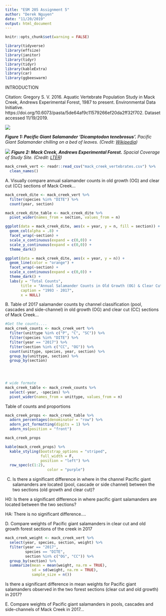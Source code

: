 ```yaml
---
title: "ESM 205 Assignment 5"
author: "Derek Nguyen"
date: "11/20/2019"
output: html_document
---
```


```r
knitr::opts_chunk$set(warning = FALSE)
```


```r
library(tidyverse)
library(effsize)
library(janitor)
library(tidyr)
library(tidyr)
library(kableExtra)
library(car)
library(ggbeeswarm)
```

INTRODUCTION




Citation: Gregory S. V. 2016. Aquatic Vertebrate Population Study in Mack Creek, Andrews Experimental Forest, 1987 to present. Environmental Data Initiative. https://doi.org/10.6073/pasta/5de64af9c11579266ef20da2ff32f702. Dataset accessed 11/19/2019.

![](mander.jpeg)

***Figure 1: Pacific Giant Salamander 'Dicamptodon tenebrosus'.*** *Pacific Giant Salamander chilling on a bed of leaves. (Credit: [Wikipedia](https://en.wikipedia.org/wiki/Pacific_giant_salamander))*

![](mack.png)
***Figure 2: Mack Creek, Andrews Experimental Forest.*** *Spacial Coverage of Study Site. (Credit: [LTER](https://portal.lternet.edu/nis/mapbrowse?scope=knb-lter-and&identifier=4027&revision=13))*


```r
mack_creek_vert <- readr::read_csv("mack_creek_vertebrates.csv") %>% 
  clean_names()
```

A. Visually compare annual salamander counts in old growth (OG) and clear cut (CC) sections of Mack Creek...

```r
mack_creek_dite <- mack_creek_vert %>% 
  filter(species %in% "DITE") %>% 
  count(year, section)

mack_creek_dite_table <- mack_creek_dite %>% 
  pivot_wider(names_from = section, values_from = n)
```

```r
ggplot(data = mack_creek_dite, aes(x = year, y = n, fill = section)) +
  geom_col(alpha = .8) +
  facet_wrap(~section) +
  scale_x_continuous(expand = c(0,0)) +
  scale_y_continuous(expand = c(0,0)) +
  theme_dark()
```

```r
ggplot(data = mack_creek_dite, aes(x = year, y = n)) +
  geom_line(color = "orange") +
  facet_wrap(~section) +
  scale_x_continuous(expand = c(0,0)) +
  theme_dark() +
  labs(y = "Total Counts",
       title = "Annual Salamander Counts in Old Growth (OG) & Clear Cut (CC)",
       caption = "1993 - 2017",
       x = NULL)
```

B. Table of 2017 salamander counts by channel classification (pool, cascades and side-channel) in old growth (OG) and clear cut (CC) sections of Mack Creek...

```r
#Get the counts....
mack_creek_counts <- mack_creek_vert %>% 
  filter(unittype %in% c("P", "C", "SC")) %>% 
  filter(species %in% "DITE") %>% 
  filter(year == "2017") %>% 
  filter(section %in% c("CC", "OG")) %>% 
  count(unittype, species, year, section) %>% 
  group_by(unittype, section) %>%
  group_by(section)

  
  

# wide formate
mack_creek_table <- mack_creek_counts %>% 
  select(-year, -species) %>% 
  pivot_wider(names_from = unittype, values_from = n)
```
 

Table of counts and proportions
```r
mack_creek_props <- mack_creek_table %>% 
  adorn_percentages(denominator = "row") %>% 
  adorn_pct_formatting(digits = 1) %>% 
  adorn_ns(position = "front")

mack_creek_props

kable(mack_creek_props) %>% 
  kable_styling(bootstrap_options = "striped", 
                full_width = F,
                position = "left") %>% 
  row_spec(c(1:2),
                   color = "purple")
```


C.  Is there a significant difference in where in the channel Pacific giant salamanders are located (pool, cascade or side channel) between the two sections (old growth and clear cut)? 

H0: Is there a significant difference in where pacific giant salamanders are located between the two sections? 

HA: There is no significant difference....



D. Compare weights of Pacific giant salamanders in clear cut and old growth forest sections of the creek in 2017

```r
mack_creek_weight <- mack_creek_vert %>% 
  select(year, species, section, weight) %>% 
  filter(year == "2017",
         species == "DITE",
         section %in% c("OG", "CC")) %>% 
  group_by(section) %>% 
  summarize(mean = mean(weight, na.rm = TRUE),
            sd = sd(weight, na.rm = TRUE),
            sample_size = n())
```

Is there a significant difference in mean weights for Pacific giant salamanders observed in the two forest sections (clear cut and old growth) in 2017? 
 





E. Compare weights of Pacific giant salamanders in pools, cascades and side-channels of Mack Creek in 2017...












